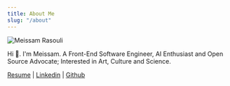 ```yaml
---
title: About Me
slug: "/about"
---
```

<div class="about-page">

![Meissam Rasouli](./meissam-rasouli.png)

Hi 👋. I'm Meissam. A Front-End Software Engineer, AI Enthusiast and Open Source Advocate; Interested in Art, Culture and Science. 

[Resume](/resume/) | [Linkedin](https://www.linkedin.com/in/meissam-rasouli/) | [Github](https://github.com/meissam)

</div>